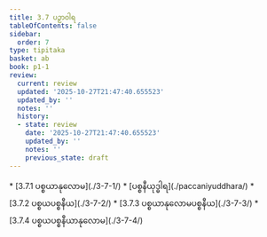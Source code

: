 ```yaml
---
title: 3.7 ပဉှာဝါရ
tableOfContents: false
sidebar:
  order: 7
type: tipitaka
basket: ab
book: p1-1
review:
  current: review
  updated: '2025-10-27T21:47:40.655523'
  updated_by: ''
  notes: ''
  history:
  - state: review
    date: '2025-10-27T21:47:40.655523'
    updated_by: ''
    notes: ''
    previous_state: draft
---
```



<ReviewStatus review={frontmatter.review} showDetails={true} />

<HypothesisAnnotation frontmatter={frontmatter} />

<DynamicBreadcrumb />



<TableOfContents book="p1-1" section="3.7">
* [3.7.1 ပစ္စယာနုလောမ](./3-7-1/)
* [ပစ္စနီယုဒ္ဓါရ](./paccaniyuddhara/)
* [3.7.2 ပစ္စယပစ္စနီယ](./3-7-2/)
* [3.7.3 ပစ္စယာနုလောမပစ္စနီယ](./3-7-3/)
* [3.7.4 ပစ္စယပစ္စနီယာနုလောမ](./3-7-4/)
</TableOfContents>